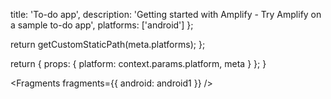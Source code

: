 
  title: 'To-do app',
  description:
    'Getting started with Amplify - Try Amplify on a sample to-do app',
  platforms: ['android']
};

  return getCustomStaticPath(meta.platforms);
};

  return {
    props: {
      platform: context.params.platform,
      meta
    }
  };
}


<Fragments fragments={{ android: android1 }} />
